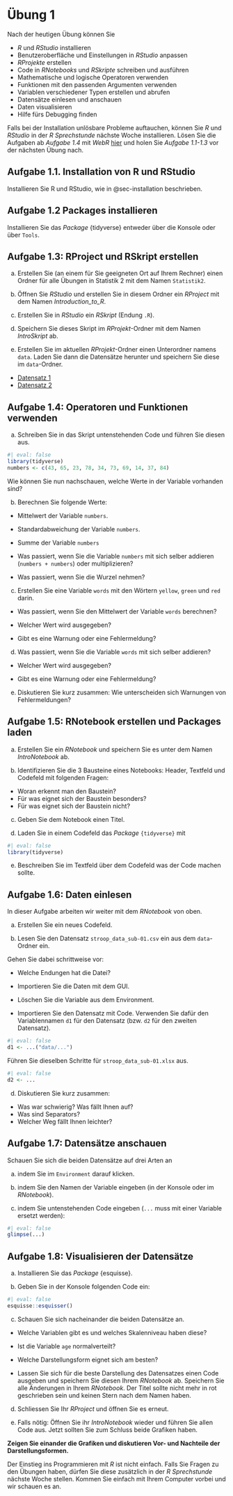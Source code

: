 # Übung 1 {.unnumbered #sec-uebung-01}

::: {.callout-note appearance="default" title="Lernziele dieser Übung"}
Nach der heutigen Übung können Sie

- _R_ und _RStudio_ installieren
- Benutzeroberfläche und Einstellungen in _RStudio_ anpassen
- _RProjekte_ erstellen
- Code in _RNotebooks_ und _RSkripte_ schreiben und ausführen
- Mathematische und logische Operatoren verwenden
- Funktionen mit den passenden Argumenten verwenden
- Variablen verschiedener Typen erstellen und abrufen
- Datensätze einlesen und anschauen
- Daten visualisieren
- Hilfe fürs Debugging finden
:::

::: {.callout-tip appearance="default" title="Übungen ohne RStudio...:"}
Falls bei der Installation unlösbare Probleme auftauchen, können Sie _R_ und _RStudio_ in der _R Sprechstunde_ nächste Woche installieren. Lösen Sie die Aufgaben ab _Aufgabe 1.4_ mit _WebR_ [hier](../appendix/webrconsole.qmd) und holen Sie _Aufgabe 1.1-1.3_ vor der nächsten Übung nach.
:::

## Aufgabe 1.1. Installation von R und RStudio

Installieren Sie R und RStudio, wie in @sec-installation beschrieben.


## Aufgabe 1.2 Packages installieren

Installieren Sie das _Package_ {tidyverse} entweder über die Konsole oder über `Tools`. 
<!-- ([hier](../r/rrstudio.qmd#packages) finden Sie die Anleitung dazu). -->


## Aufgabe 1.3: RProject und RSkript erstellen

a. Erstellen Sie (an einem für Sie geeigneten Ort auf Ihrem Rechner) einen Ordner für alle Übungen in Statistik 2 mit dem Namen `Statistik2`.
<!-- (oder einem anderen passenden Namen gemäss den [Konventionen](../r/programmingbasics.qmd#namingconventions). -->

b. Öffnen Sie _RStudio_ und erstellen Sie in diesem Ordner ein _RProject_ mit dem Namen _Introduction_to_R_.

c. Erstellen Sie in _RStudio_ ein _RSkript_ (Endung `.R`).

d. Speichern Sie dieses Skript im _RProjekt_-Ordner mit dem Namen _IntroSkript_ ab.

e. Erstellen Sie im aktuellen _RProjekt_-Ordner einen Unterordner namens `data`. Laden Sie dann die Datensätze herunter und speichern Sie diese im `data`-Ordner.

- [Datensatz 1](../data/stroop_data_sub-01.csv)
- [Datensatz 2](../data/stroop_data_sub-01.xlsx)

## Aufgabe 1.4: Operatoren und Funktionen verwenden

a. Schreiben Sie in das Skript untenstehenden Code und führen Sie diesen aus.

```r
#| eval: false
library(tidyverse)
numbers <- c(43, 65, 23, 78, 34, 73, 69, 14, 37, 84)
```

Wie können Sie nun nachschauen, welche Werte in der Variable vorhanden sind?

b. Berechnen Sie folgende Werte:

- Mittelwert der Variable `numbers`.

- Standardabweichung der Variable `numbers`.

- Summe der Variable `numbers`

- Was passiert, wenn Sie die Variable `numbers` mit sich selber addieren (`numbers + numbers`) oder multiplizieren?

- Was passiert, wenn Sie die Wurzel nehmen?

c. Erstellen Sie eine Variable `words` mit den Wörtern `yellow`, `green` und `red` darin.

- Was passiert, wenn Sie den Mittelwert der Variable `words` berechnen?

- Welcher Wert wird ausgegeben?

- Gibt es eine Warnung oder eine Fehlermeldung?


d. Was passiert, wenn Sie die Variable `words` mit sich selber addieren?

- Welcher Wert wird ausgegeben?

- Gibt es eine Warnung oder eine Fehlermeldung?


e. Diskutieren Sie kurz zusammen: Wie unterscheiden sich Warnungen von Fehlermeldungen?


## Aufgabe 1.5: RNotebook erstellen und Packages laden

a. Erstellen Sie ein _RNotebook_ und speichern Sie es unter dem Namen _IntroNotebook_ ab.

b. Identifizieren Sie die 3 Bausteine eines Notebooks: Header, Textfeld und Codefeld mit folgenden Fragen:

- Woran erkennt man den Baustein?
- Für was eignet sich der Baustein besonders?
- Für was eignet sich der Baustein nicht?

c. Geben Sie dem Notebook einen Titel.

d. Laden Sie in einem Codefeld das _Package_ `{tidyverse}` mit 

```r
#| eval: false
library(tidyverse)
```

e. Beschreiben Sie im Textfeld über dem Codefeld was der Code machen sollte.


## Aufgabe 1.6: Daten einlesen

In dieser Aufgabe arbeiten wir weiter mit dem _RNotebook_ von oben.

a. Erstellen Sie ein neues Codefeld.

b. Lesen Sie den Datensatz `stroop_data_sub-01.csv` ein aus dem `data`-Ordner ein.

Gehen Sie dabei schrittweise vor:

- Welche Endungen hat die Datei?

- Importieren Sie die Daten mit dem GUI. 

- Löschen Sie die Variable aus dem Environment.

- Importieren Sie den Datensatz mit Code. Verwenden Sie dafür den Variablennamen `d1` für den Datensatz (bzw. `d2` für den zweiten Datensatz).

```r
#| eval: false
d1 <- ...("data/...")
```

Führen Sie dieselben Schritte für `stroop_data_sub-01.xlsx` aus.

```r
#| eval: false
d2 <- ...
```

d. Diskutieren Sie kurz zusammen: 

- Was war schwierig? Was fällt Ihnen auf?
- Was sind Separators?
- Welcher Weg fällt Ihnen leichter?


## Aufgabe 1.7: Datensätze anschauen

Schauen Sie sich die beiden Datensätze auf drei Arten an 

a. indem Sie im `Environment` darauf klicken.

b. indem Sie den Namen der Variable eingeben (in der Konsole oder im _RNotebook_). 

c. indem Sie untenstehenden Code eingeben (`...` muss mit einer Variable ersetzt werden):

```r
#| eval: false
glimpse(...)
```

## Aufgabe 1.8: Visualisieren der Datensätze

a. Installieren Sie das _Package_ {esquisse}.

b. Geben Sie in der Konsole folgenden Code ein:

```r
#| eval: false
esquisse::esquisser()
```

c. Schauen Sie sich nacheinander die beiden Datensätze an. 

- Welche Variablen gibt es und welches Skalenniveau haben diese?

- Ist die Variable `age` normalverteilt?

- Welche Darstellungsform eignet sich am besten?

- Lassen Sie sich für die beste Darstellung des Datensatzes einen Code ausgeben und speichern Sie diesen Ihrem _RNotebook_ ab. Speichern Sie alle Änderungen in Ihrem _RNotebook_. Der Titel sollte nicht mehr in rot geschrieben sein und keinen Stern nach dem Namen haben.

d. Schliessen Sie Ihr _RProject_ und öffnen Sie es erneut.

e. Falls nötig: Öffnen Sie ihr _IntroNotebook_ wieder und führen Sie allen Code aus.
Jetzt sollten Sie zum Schluss beide Grafiken haben.

__Zeigen Sie einander die Grafiken und diskutieren Vor- und Nachteile der Darstellungsformen.__

::: {.callout-tip appearance="default" title="Bei Problemen..."}
Der Einstieg ins Programmieren mit _R_ ist nicht einfach. Falls Sie Fragen zu den Übungen haben, dürfen Sie diese zusätzlich in der _R Sprechstunde_ nächste Woche stellen. Kommen Sie einfach mit Ihrem Computer vorbei und wir schauen es an.
:::
